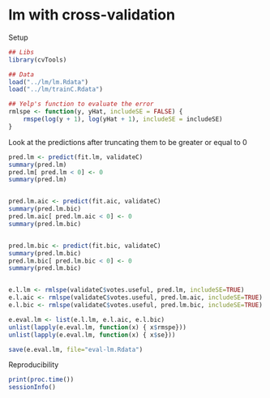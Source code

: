 lm with cross-validation
=======================

Setup
```r
## Libs
library(cvTools)

## Data
load("../lm/lm.Rdata")
load("../lm/trainC.Rdata")

## Yelp's function to evaluate the error
rmlspe <- function(y, yHat, includeSE = FALSE) {
	rmspe(log(y + 1), log(yHat + 1), includeSE = includeSE)
}
```


Look at the predictions after truncating them to be greater or equal to 0

```r
pred.lm <- predict(fit.lm, validateC)
summary(pred.lm)
pred.lm[ pred.lm < 0] <- 0
summary(pred.lm)


pred.lm.aic <- predict(fit.aic, validateC)
summary(pred.lm.bic)
pred.lm.aic[ pred.lm.aic < 0] <- 0
summary(pred.lm.bic)


pred.lm.bic <- predict(fit.bic, validateC)
summary(pred.lm.bic)
pred.lm.bic[ pred.lm.bic < 0] <- 0
summary(pred.lm.bic)


e.l.lm <- rmlspe(validateC$votes.useful, pred.lm, includeSE=TRUE)
e.l.aic <- rmlspe(validateC$votes.useful, pred.lm.aic, includeSE=TRUE)
e.l.bic <- rmlspe(validateC$votes.useful, pred.lm.bic, includeSE=TRUE)

e.eval.lm <- list(e.l.lm, e.l.aic, e.l.bic)
unlist(lapply(e.eval.lm, function(x) { x$rmspe}))
unlist(lapply(e.eval.lm, function(x) { x$se}))

save(e.eval.lm, file="eval-lm.Rdata")
```

Reproducibility
```r
print(proc.time())
sessionInfo()
```
